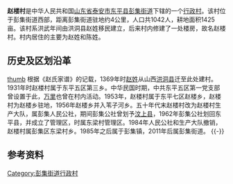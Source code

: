 {{coord|35.86293|N|116.41563|E|display=title}}
{{Infobox settlement
| name                    = 赵楼村
| settlement_type         = 行政村
| image_map               = Zhaolou_in_Pengji.png
| mapsize                 = 200px
| map_caption             = 赵楼村在彭集街道的位置
|population_total         = 1042
|image_skyline            = 赵楼村村委会和文化广场 2021-01-11 02.jpg
|image_caption            = 赵楼村村民委员会及文化广场
}}
'''赵楼村'''是中华人民共和国[[山东省|山东省]][[泰安市|泰安市]][[东平县|东平县]][[彭集街道|彭集街道]]下辖的一个[[行政村|行政村]]。该村位于彭集街道西部，距离彭集街道驻地约4公里，人口共1042人，耕地面积1425亩{{r|镇志|page=47}}。该村系洪武年间由洪洞县赵姓移民建立，后来村内修建了一处楼房，故名赵楼村{{r|地名志|page=197}}。村内居住的主要为赵姓和陈姓{{r|镇志|page=77}}。

== 历史及区划沿革 ==
[[file:赵楼村万里早期革命活动旧址_2021-01-11.jpg|thumb]]
根据《赵氏家谱》的记载，1369年时[[赵姓|赵姓]]从山西[[洪洞县|洪洞县]]迁至此处建村。1931年时赵楼村属于东平五区第三乡。中华民国时期，中共东平五区第一党支部曾设置于此，[[万里|万里]]也曾在村内活动。1953年，赵楼村属于东平七区赵楼乡，赵楼村为赵楼乡驻地，1956年赵楼乡并入苇子河乡。五十年代末赵楼村改为赵楼村生产大队，属彭集人民公社，期间彭集公社曾划予[[汶上县|汶上县]]，1962年彭集公社划回东平县，并成立了管理区，时属东梁村管理区。1984年人民公社和生产大队撤销，赵楼村属彭集区东梁村乡。1985年之后属于彭集镇，2011年后属彭集街道。{{r|镇志|page=36-44}}
{{-}}
== 参考资料 ==
{{Commons Category|Zhaolou_Village}}
{{reflist
|refs=
<ref name="镇志">{{Cite book |author=彭集镇志编纂委员会 |title=彭集镇志|date=2001-12 |publisher=山东地图出版社 |isbn=7-80532-516-2 |edition=第1版 |url=http://lib.sdsqw.cn/bin/mse.exe?seachword=%u6881%u6751&K=c94&A=2&run=12}}</ref>
<ref name="地名志">{{Cite book|title=东平县地名志|author=东平县地名委员会|publisher=|year=1993-05|isbn=|location=|pages=|edition =第1版}}</ref>
}}

{{彭集街道行政区划}}
[[Category:彭集街道行政村|Category:彭集街道行政村]]